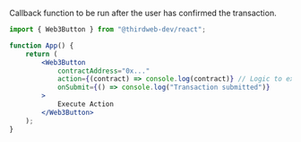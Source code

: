 Callback function to be run after the user has confirmed the transaction.

```jsx
import { Web3Button } from "@thirdweb-dev/react";

function App() {
	return (
		<Web3Button
			contractAddress="0x..."
			action={(contract) => console.log(contract)} // Logic to execute when clicked
			onSubmit={() => console.log("Transaction submitted")}
		>
			Execute Action
		</Web3Button>
	);
}
```

